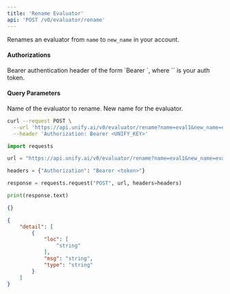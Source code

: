 ```yaml
---
title: 'Rename Evaluator'
api: 'POST /v0/evaluator/rename'
---
```

Renames an evaluator from `name` to `new_name` in your account.

#### Authorizations

<ParamField header="Authorization" type="string" required="true">
  Bearer authentication header of the form `Bearer <token>`, where `<token>` is your auth token.
</ParamField>

#### Query Parameters

<ParamField query="name" type="string" required="true">
Name of the evaluator to rename.
</ParamField>

<ParamField query="new_name" type="string" required="true">
New name for the evaluator.
</ParamField>

<RequestExample>

```bash cURL
curl --request POST \
  --url 'https://api.unify.ai/v0/evaluator/rename?name=eval1&new_name=eval2' \
  --header 'Authorization: Bearer <UNIFY_KEY>'
```

```python Python
import requests

url = "https://api.unify.ai/v0/evaluator/rename?name=eval1&new_name=eval2"

headers = {"Authorization": "Bearer <token>"}

response = requests.request("POST", url, headers=headers)

print(response.text)
```

</RequestExample>
<ResponseExample>

```json 200
{}
```

```json 422
{
    "detail": [
        {
            "loc": [
                "string"
            ],
            "msg": "string",
            "type": "string"
        }
    ]
}
```

</ResponseExample>
